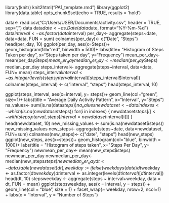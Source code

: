 library(knitr)
knit2html("PA1_template.rmd")
library(ggplot2)
library(data.table)
opts_chunk$set(echo = TRUE, results = 'hold')

data<- read.csv("C:/Users/USER/Documents/activity.csv", header = TRUE, sep=",")
data
data$date <- as.Date(data$date, format="%Y-%m-%d")
data$interval <- as.factor(data$interval)
per_day<- aggregate(steps~date, data=data, FUN = sum)
colnames(per_day)<- c("Date", "Steps")
head(per_day, 10)
ggplot(per_day, aes(x=Steps))+ 
  geom_histogram(fill="red", binwidth = 500)+
  labs(title= "Histogram of Steps Taken per day", x="Steps taken per day", y="Frequency")
mean_per_day<- mean(per_day$Steps)
mean_per_day
median_per_day<- median(per_day$Steps)
median_per_day
steps_interval<- aggregate(steps~interval, data=data, FUN= mean)
steps_interval$interval<- as.integer(levels(steps_interval$interval)[steps_interval$interval])
colnames(steps_interval) <- c("interval", "steps")
head(steps_interval, 10)

ggplot(steps_interval, aes(x=interval, y= steps))+
  geom_line(col="green", size=1)+
  labs(title = "Average Daily Activity Pattern", x="Interval", y="Steps")
na_values<- sum(is.na(data$steps))
na_values
newdataset<- data
indexes<- which(is.na(newdataset$steps))
for(i in indexes)
{
  newdataset$steps[i]<-with(steps_interval, steps[interval=newdataset$interval[i]])
}
head(newdataset, 10)
new_missing_values <- sum(is.na(newdataset$steps))
new_missing_values
new_steps<- aggregate(steps~date, data=newdataset, FUN=sum)
colnames(new_steps)<- c("date", "steps")
head(new_steps)
ggplot(new_steps, aes(x=steps))+
  geom_histogram(col="blue", binwidth = 1000)+
  labs(title = "Histogram of steps taken", x="Steps Per Day", y= "Frequency")
newmean_per_day<- mean(new_steps$steps)
newmean_per_day
newmedian_per_day<- median(new_steps$steps)
newmedian_per_day
dt <- data.table(newdataset)
dt[, weekday := ifelse(weekdays(date) %in% c("Saturday", "Sunday"), "Weekend", "Weekday")]
dt$weekday <- as.factor(dt$weekday)
dt$interval <- as.integer(levels(dt$interval)[dt$interval])
head(dt, 10)
stepsweekday <- aggregate(steps ~ interval+weekday, data = dt, FUN = mean)
ggplot(stepsweekday, aes(x = interval, y = steps)) + 
  geom_line(col = "blue", size = 1) + 
  facet_wrap(~ weekday, nrow=2, ncol=1) + 
  labs(x = "Interval", y = "Number of Steps")
